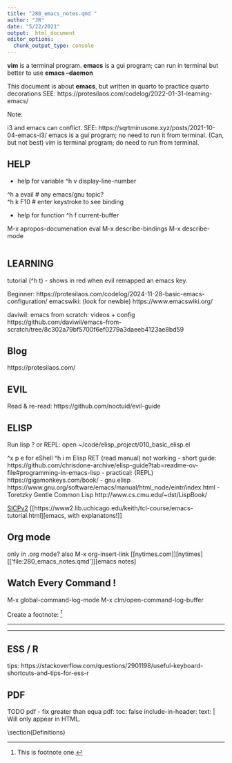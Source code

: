 ```yaml
---
title: "280_emacs_notes.qmd "
author: "JR"
date: "5/22/2021"
output:  html_document
editor_options: 
  chunk_output_type: console
---
```


**vim** is a terminal program.
**emacs** is a gui program;  can run in terminal but better to use **emacs --daemon**

This document is about **emacs**, but written in quarto to practice quarto decorations
SEE: https://protesilaos.com/codelog/2022-01-31-learning-emacs/

::: callout-note
Note: 

i3 and emacs can conflict.    SEE: https://sqrtminusone.xyz/posts/2021-10-04-emacs-i3/ 
emacs is a gui program;  no need to run it from terminal. (Can, but not best)
vim is terminal program;  do need to run from terminal.
:::


## HELP
- help for variable
^h v  display-line-number \

^h a  evail   # any emacs/gnu topic? \
^h k  F10     # enter keystroke to see binding \

- help for function
^h f current-buffer

M-x apropos-documenation eval
M-x describe-bindings
M-x describe-mode

```r
```

## LEARNING
tutorial (^h t) - shows in red when evil remapped an emacs key.


Beginner: https://protesilaos.com/codelog/2024-11-28-basic-emacs-configuration/
emacswiki: (look for newbie) https://www.emacswiki.org/

daviwil:  emacs from scratch: videos + config
https://github.com/daviwil/emacs-from-scratch/tree/8c302a79bf5700f6ef0279a3daeeb4123ae8bd59

## Blog
https://protesilaos.com/

## EVIL
Read & re-read:  https://github.com/noctuid/evil-guide

## ELISP
Run lisp ?  or REPL:   open  ~/code/elisp_project/010_basic_elisp.el

^x p e  for eShell
^h i m Elisp RET (read manual) not working
- short guide: https://github.com/chrisdone-archive/elisp-guide?tab=readme-ov-file#programming-in-emacs-lisp
- practical: (REPL)  https://gigamonkeys.com/book/
- gnu elisp https://www.gnu.org/software/emacs/manual/html_node/eintr/index.html 
- Toretzky Gentle Common Lisp http://www.cs.cmu.edu/~dst/LispBook/

[SICPv2](https://mitp-content-server.mit.edu/books/content/sectbyfn/books_pres_0/6515/sicp.zip/full-text/book/book-Z-H-1.html)
[[https://www2.lib.uchicago.edu/keith/tcl-course/emacs-tutorial.html][emacs, with explanatons!]]




## Org mode
only in .org mode?
also M-x org-insert-link
[[nytimes.com]][nytimes]
	[['file:280_emacs_notes.qmd']][emacs notes]

## Watch Every Command ! 
M-x global-command-log-mode
M-x clm/open-command-log-buffer

Create a footnote: [^1]

[^1]: This is footnote one.

::: {.content-visible when-format="html"}
:::


***
::: {.content-visible when-format="html"}
:::
***

## ESS / R
tips:  https://stackoverflow.com/questions/2901198/useful-keyboard-shortcuts-and-tips-for-ess-r

##  PDF

::: {.content-visible when-format="pdf"}
TODO pdf - fix greater than equa
  pdf: 
    toc: false
    include-in-header: 
      text: |
        \usepackage[top=.5in, bottom=.5in, left=.7in, right=.5in]{geometry}
        \usepackage{amsmath,amssymb,amstext,amsfonts}
        \usepackage{lipsum}
:::



::: {.content-visible when-format="pdf"}
Will only appear in HTML.
\renewcommand{\familydefault}{\sfdefault}
\section{R Definitions \& Examples   (TERSE)}
\section{Manuals}
\\section(Definitions}
:::


